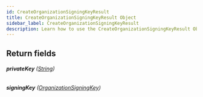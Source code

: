 ```yaml
---
id: CreateOrganizationSigningKeyResult
title: CreateOrganizationSigningKeyResult Object
sidebar_label: CreateOrganizationSigningKeyResult
description: Learn how to use the CreateOrganizationSigningKeyResult Object for Builder's API.
---
```


## Return fields

###### <b>privateKey</b> ([String](/docs/composer/builder/api/schema/scalar/String.mdx))

###### <b>signingKey</b> ([OrganizationSigningKey](/docs/composer/builder/api/schema/object/OrganizationSigningKey.mdx))
